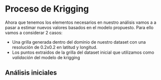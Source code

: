 # Proceso de Krigging

Ahora que tenemos los elementos necesarios en nuestro análisis vamos a a pasar a estimar
nuevos valores basados en el modelo propuesto. Para ello vamos a considerar 2 casos:

* Una grilla generada dentro del dominio de nuestro dataset con una resolución de 0.2x0.2
en latitud y longitud. 
* Los puntos extraidos de la grilla del dataset inicial que utilizamos como _validación_
del modelo de krigging

## Análisis iniciales



